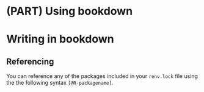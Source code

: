 # (PART) Using bookdown {-}

# Writing in bookdown

## Referencing

You can reference any of the packages included in your `renv.lock` file using the the following syntax `[@R-packagename]`.
